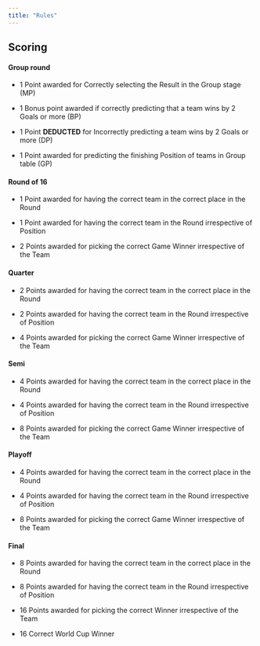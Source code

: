 ```yaml
---
title: "Rules"
---
```


## Scoring

#### Group round

-   1 Point awarded for Correctly selecting the Result in the Group stage (MP)

-   1 Bonus point awarded if correctly predicting that a team wins by 2 Goals or more (BP)

-   1 Point **DEDUCTED** for Incorrectly predicting a team wins by 2 Goals or more (DP)

-   1 Point awarded for predicting the finishing Position of teams in Group table (GP)

#### Round of 16

-   1 Point awarded for having the correct team in the correct place in the Round

-   1 Point awarded for having the correct team in the Round irrespective of Position

-   2 Points awarded for picking the correct Game Winner irrespective of the Team

#### Quarter

-   2 Points awarded for having the correct team in the correct place in the Round

-   2 Points awarded for having the correct team in the Round irrespective of Position

-   4 Points awarded for picking the correct Game Winner irrespective of the Team

#### Semi

-   4 Points awarded for having the correct team in the correct place in the Round

-   4 Points awarded for having the correct team in the Round irrespective of Position

-   8 Points awarded for picking the correct Game Winner irrespective of the Team

#### Playoff

-   4 Points awarded for having the correct team in the correct place in the Round

-   4 Points awarded for having the correct team in the Round irrespective of Position

-   8 Points awarded for picking the correct Game Winner irrespective of the Team

#### Final

-   8 Points awarded for having the correct team in the correct place in the Round

-   8 Points awarded for having the correct team in the Round irrespective of Position

-   16 Points awarded for picking the correct Winner irrespective of the Team

-   16 Correct World Cup Winner




